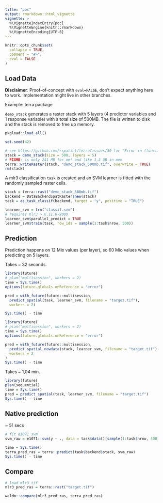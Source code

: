 ```yaml
---
title: "poc"
output: rmarkdown::html_vignette
vignette: >
  %\VignetteIndexEntry{poc}
  %\VignetteEngine{knitr::rmarkdown}
  %\VignetteEncoding{UTF-8}
---
```


```r
knitr::opts_chunk$set(
  collapse = TRUE,
  comment = "#>",
  eval = FALSE
)
```

## Load Data

**Disclaimer**: Proof-of-concept with `eval=FALSE`, don't expect anything here to work.
Implementation might live in other branches.

Example: terra package

`demo_stack` generates a raster stack with 5 layers (4 predictor variables and 1 response variable) with a total size of 500MB. 
The file is written to disk and the stack is removed to free up memory.

```r
pkgload::load_all()

set.seed(42)

# see https://github.com/rspatial/terra/issues/30 for "Error in (function (x)  : attempt to apply non-function" -> does NOT affect usage
stack = demo_stack(size = 500, layers = 5)
# FIXME: is only 241 MB for me? and like 1,3 GB in mem
terra::writeRaster(stack, "demo_stack_500mb.tif", overwrite = TRUE)
rm(stack)
```

A mlr3 classification `task` is created and an SVM learner is fitted with the randomly sampled raster cells.

```r
stack = terra::rast("demo_stack_500mb.tif")
backend = DataBackendSpatRaster$new(stack)
task = as_task_classif(backend, target = "y", positive = "TRUE")
```

```r
learner_svm = lrn("classif.svm")
# requires mlr3 > 0.11.0-9000
learner_svm$parallel_predict = TRUE
learner_svm$train(task, row_ids = sample(1:task$nrow, 500))
```

## Prediction

Prediction happens on 12 Mio values (per layer), so 60 Mio values when predicting on 5 layers.

Takes ~ 32 seconds.

```r
library(future)
# plan("multisession", workers = 2)
time = Sys.time()
options(future.globals.onReference = "error")

pred = with_future(future::multisession,
  predict_spatial(task, learner_svm, filename = "target.tif"),
  workers = 2)

Sys.time() - time
```


```r
library(future)
# plan("multisession", workers = 2)
time = Sys.time()
options(future.globals.onReference = "error")

pred = with_future(future::multisession,
  predict_spatial_newdata(stack, learner_svm, filename = "target.tif"),
  workers = 2
)
Sys.time() - time
```

Takes ~ 1,04 min.

```r
library(future)
plan(sequential)
time = Sys.time()
pred = predict_spatial(task, learner_svm, filename = "target.tif")
Sys.time() - time
```

## Native prediction

~ 51 secs

```r
# fit e1071 svm
svm_raw = e1071::svm(y ~ ., data = task$data()[sample(1:task$nrow, 500)], )

time = Sys.time()
terra_pred_ras = terra::predict(task$backend$stack, svm_raw)
Sys.time() - time
```

## Compare


```r
# load mlr3 tif
mlr3_pred_ras = terra::rast("target.tif")

waldo::compare(mlr3_pred_ras, terra_pred_ras)
```
